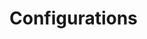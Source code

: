 


<Meta title="Documentation/Configurations" />

# Configurations

<!-- Config babel -->
<!-- Config webpack -->

<!-- Config Color -->
<!-- Config Theme -->

<!-- Config Global variable -->
<!-- Config Fonts -->

<!-- Folder structure -->
<!-- Writing story -->